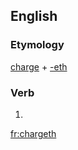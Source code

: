 ==English==

===Etymology===
[[charge]] + [[-eth]]

===Verb===
{{infl|en|verb form}}

# {{archaic third-person singular of|charge}}

[[fr:chargeth]]